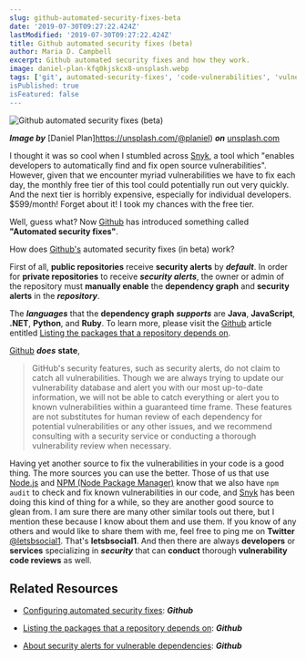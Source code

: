 ```yaml
---
slug: github-automated-security-fixes-beta
date: '2019-07-30T09:27:22.424Z'
lastModified: '2019-07-30T09:27:22.424Z'
title: Github automated security fixes (beta)
author: Maria D. Campbell
excerpt: Github automated security fixes and how they work.
image: daniel-plan-kfq0kjskcx8-unsplash.webp
tags: ['git', automated-security-fixes', 'code-vulnerabilities', 'vulnerability-fixes']
isPublished: true
isFeatured: false
---
```


![Github automated security fixes (beta)](daniel-plan-kfq0kjskcx8-unsplash.webp)

***Image by*** [Daniel Plan]https://unsplash.com/@planiel) ***on*** [unsplash.com](https://unsplash.com/photos/kFq0KJSKcX8)

I thought it was so cool when I stumbled across [Snyk](https://snyk.io/), a tool which "enables developers to automatically find and fix open source
vulnerabilities". However, given that we encounter myriad vulnerabilities we
have to fix each day, the monthly free tier of this tool could potentially run out very quickly. And the next tier is horribly expensive, especially for individual developers. \$599/month! Forget about it! I took my chances with the free tier.

Well, guess what? Now [Github](https://github.com/) has introduced something
called **"Automated security fixes"**.

How does [Github's](https://github.com/) automated security fixes (in beta)
work?

First of all, **public repositories** receive **security alerts** by
**_default_**. In order for **private repositories** to receive **_security
alerts_**, the owner or admin of the repository must **manually enable** the
**dependency graph** and **security alerts** in the **_repository_**.

The **_languages_** that the **dependency graph** **_supports_** are **Java**, **JavaScript**, **.NET**, **Python**, and **Ruby**. To learn more, please visit the [Github](https://github.com/) article entitled
[Listing the packages that a repository depends on](https://help.github.com/en/articles/listing-the-packages-that-a-repository-depends-on).

[Github](https://github.com/) **_does_** **state**,

> GitHub's security features, such as security alerts, do not claim to catch all vulnerabilities. Though we are always trying to update our vulnerability database and alert you with our most up-to-date information, we will not be able to catch everything or alert you to known vulnerabilities within a guaranteed time frame. These features are not substitutes for human review of each dependency for potential vulnerabilities or any other issues, and we recommend consulting with a security service or conducting a thorough vulnerability review when necessary.

Having yet another source to fix the vulnerabilities in your code is a good
thing. The more sources you can use the better. Those of us that use
[Node.js](https://nodejs.org/en/) and [NPM (Node Package Manager)](https://www.npmjs.com/) know that we also have `npm audit` to check and fix known vulnerabilities in our code, and [Snyk](https://snyk.io/) has been doing this kind of thing for a while, so they are another good source to glean from. I am sure there are many other similar tools out there, but I mention these because I know about them and use them. If you know of any others and would like to share them with me, feel free to ping me on **Twitter** [@letsbsocial1](https://twitter.com/letsbsocial1). That's **letsbsocial1**. And then there are always **developers** or **services** specializing in **_security_** that can **conduct** thorough **vulnerability code reviews** as well.

## Related Resources

-   [Configuring automated security fixes](https://help.github.com/en/articles/configuring-automated-security-fixes): ***Github***

-   [Listing the packages that a repository depends on](https://help.github.com/en/articles/listing-the-packages-that-a-repository-depends-on): ***Github***

-   [About security alerts for vulnerable dependencies](https://help.github.com/en/articles/about-security-alerts-for-vulnerable-dependencies): ***Github***